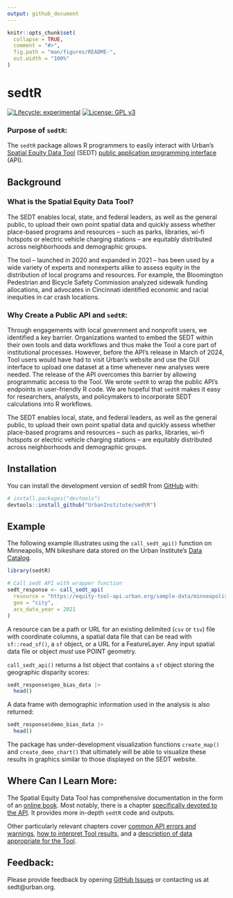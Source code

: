 ```yaml
---
output: github_document
---
```


<!-- README.md is generated from README.Rmd. Please edit that file -->

```r
knitr::opts_chunk$set(
  collapse = TRUE,
  comment = "#>",
  fig.path = "man/figures/README-",
  out.width = "100%"
)
```

# sedtR

<!-- badges: start -->
[![Lifecycle: experimental](https://img.shields.io/badge/lifecycle-experimental-orange.svg)](https://lifecycle.r-lib.org/articles/stages.html#experimental)
[![License: GPL v3](https://img.shields.io/badge/License-GPLv3-blue.svg)](https://www.gnu.org/licenses/gpl-3.0)
<!-- badges: end -->


### Purpose of `sedtR`:

The `sedtR` package allows R programmers to easily interact with Urban's [Spatial Equity Data Tool](https://apps.urban.org/features/equity-data-tool/) (SEDT) [public application programming interface](https://ui-research.github.io/sedt_documentation/api_documentation.html) (API). 

## Background

### What is the Spatial Equity Data Tool?
The SEDT enables local, state, and federal leaders, as well as the general public, to upload their own point spatial data and quickly assess whether place-based programs and resources – such as parks, libraries, wi-fi hotspots or electric vehicle charging stations – are equitably distributed across neighborhoods and demographic groups. 

The tool – launched in 2020 and expanded in 2021 – has been used by a wide variety of experts and nonexperts alike to assess equity in the distribution of local programs and resources. For example, the Bloomington Pedestrian and Bicycle Safety Commission analyzed sidewalk funding allocations, and advocates in Cincinnati identified economic and racial inequities in car crash locations. 

### Why Create a Public API and `sedtR`:
Through engagements with local government and nonprofit users, we identified a key barrier. Organizations wanted to embed the SEDT within their own tools and data workflows and thus make the Tool a core part of institutional processes. However, before the API's release in March of 2024, Tool users would have had to visit Urban’s website and use the GUI interface to upload one dataset at a time whenever new analyses were needed. The release of the API overcomes this barrier by allowing programmatic access to the Tool. We wrote `sedtR` to wrap the public API's endpoints in user-friendly R code. We are hopeful that `sedtR` makes it easy for researchers, analysts, and policymakers to incorporate SEDT calculations into R workflows. 

The SEDT enables local, state, and federal leaders, as well as the general public, to upload their own point spatial data and quickly assess whether place-based programs and resources – such as parks, libraries, wi-fi hotspots or electric vehicle charging stations – are equitably distributed across neighborhoods and demographic groups.

## Installation

You can install the development version of sedtR from [GitHub](https://github.com/) with:

``` r
# install.packages("devtools")
devtools::install_github("UrbanInstitute/sedtR")
```

## Example

The following example illustrates using the `call_sedt_api()` function on Minneapolis, MN bikeshare data stored on the Urban Institute's [Data Catalog](https://datacatalog.urban.org/).  

``` r
library(sedtR)

# Call sedt API with wrapper function
sedt_response <- call_sedt_api(
  resource = "https://equity-tool-api.urban.org/sample-data/minneapolis_bikes.csv",
  geo = "city",
  acs_data_year = 2021
)
```

A resource can be a path or URL for an existing delimited (`csv` or `tsv`) file with coordinate columns, a spatial data file that can be read with `sf::read_sf()`, a `sf` object, or a URL for a FeatureLayer. Any input spatial data file or object *must* use POINT geometry.

`call_sedt_api()` returns a list object that contains a `sf` object storing the geographic disparity scores: 

```r
sedt_response$geo_bias_data |>
  head()
```


A data frame with demographic information used in the analysis is also returned:

```r
sedt_response$demo_bias_data |>
  head()
```

The package has under-development visualization functions `create_map()` and `create_demo_chart()`  that ultimately will be able to visualize these results in graphics similar to those displayed on the SEDT website. 

## Where Can I Learn More:

The Spatial Equity Data Tool has comprehensive documentation in the form of an [online book](https://ui-research.github.io/sedt_documentation/). Most notably, there is a chapter [specifically devoted to the API](https://ui-research.github.io/sedt_documentation/api_documentation.html). It provides more in-depth `sedtR` code and outputs. 

Other particularly relevant chapters cover [common API errors and warnings](https://ui-research.github.io/sedt_documentation/common_errors_warnings.html), [how to interpret Tool results](https://ui-research.github.io/sedt_documentation/interpreting_results.html), and a [description of data appropriate for the Tool](https://ui-research.github.io/sedt_documentation/resource_datasets.html). 

## Feedback:

Please provide feedback by opening [GitHub Issues](https://github.com/UrbanInstitute/sedtR/issues) or contacting us at sedt@urban.org.
